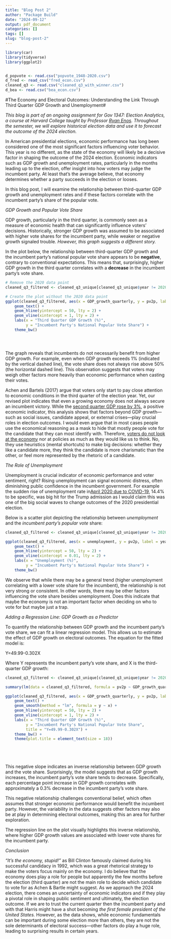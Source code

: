 ```yaml
---
title: "Blog Post 2"
author: "Package Build"
date: "2024-09-12"
output: pdf_document
categories: []
tags: []
slug: "blog-post-2"
---
```

```r

library(car)
library(tidyverse)
library(ggplot2)


d_popvote <- read.csv("popvote_1948-2020.csv")
d_fred <- read_csv("fred_econ.csv")
cleaned_q3 <- read.csv("cleaned_q3_with_winner.csv")
d_bea <- read.csv("bea_econ.csv")
```



#The Economy and Electoral Outcomes: Understanding the Link Through Third Quarter GDP Growth and Unemployment#

_This blog is part of an ongoing assignment for Gov 1347: Election Analytics, a course at Harvard College taught by Professor [Ryan Enos](https://www.ryandenos.com). Throughout the semester, we will explore historical election data and use it to forecast the outcome of the 2024 election._


In American presidential elections, economic performance has long been considered one of the most significant factors influencing voter behavior. This year is no different, as the state of the economy will likely be a decisive factor in shaping the outcome of the 2024 election. Economic indicators such as GDP growth and unemployment rates, particularly in the months leading up to the election, offer insight into how voters may judge the incumbent party. At least that's the average believe, that economy determines whether a party succeeds in the election or looses. 

In this blog post, I will examine the relationship between third-quarter GDP growth and unemployment rates and if these factors correlate with the incumbent party’s share of the popular vote.


*GDP Growth and Popular Vote Share*

GDP growth, particularly in the third quarter, is commonly seen as a measure of economic health that can significantly influence voters' decisions. Historically, stronger GDP growth was assumed to be associated with higher vote shares for the incumbent party, while weaker or negative growth signaled trouble. *However, this graph suggests a different story.*

In the plot below, the relationship between third-quarter GDP growth and the incumbent party's national popular vote share appears to be **negative**, contrary to conventional expectations. This means that, surprisingly, higher GDP growth in the third quarter correlates with a **decrease** in the incumbent party's vote share.



```r


# Remove the 2020 data point
cleaned_q3_filtered <- cleaned_q3_unique[cleaned_q3_unique$year != 2020, ]

# Create the plot without the 2020 data point
ggplot(cleaned_q3_filtered, aes(x = GDP_growth_quarterly, y = pv2p, label = year)) +    
    geom_text() +    
    geom_hline(yintercept = 50, lty = 2) +    
    geom_vline(xintercept = 1, lty = 2) +    
    labs(x = "Third Quarter GDP Growth (%)", 
         y = "Incumbent Party's National Popular Vote Share") +    
    theme_bw()





```

The graph reveals that incumbents do not necessarily benefit from higher GDP growth. For example, even when GDP growth exceeds 1% (indicated by the vertical dashed line), the vote share does not always rise above 50% (the horizontal dashed line). This observation suggests that voters may weigh other factors more heavily than economic performance when casting their votes.

Achen and Bartels (2017) argue that voters only start to pay close attention to economic conditions in the third quarter of the election year. Yet, our revised plot indicates that even a growing economy does not always secure an incumbent victory. While the [second quarter GDP rose by 3%](https://www.bea.gov/news/glance), a positive economic indicator, this analysis shows that factors beyond GDP growth—such as social issues, candidate appeal, or external crises—play crucial roles in election outcomes. I would even argue that in most cases people use the economical reasoning as a mask to hide that mostly people vote for the candidate that they can most identify with. Therefore, [voters do not look at the economy](https://www.britannica.com/topic/election-political-science/Plurality-and-majority-systems) nor at policies as much as they would like us to think. No, they use heuristics (mental shortcuts) to make big decisions: whether they like a candidate more, they think the candidate is more charismatic than the other, or feel more represented by the rhetoric of a candidate.




*The Role of Unemployment*

Unemployment is crucial indicator of economic performance and voter sentiment, right? Rising unemployment can signal economic distress, often diminishing public confidence in the incumbent government. For example the sudden rise of unemployment rate in[April 2020 due to COVID-19](https://www.pewresearch.org/short-reads/2020/06/11/unemployment-rose-higher-in-three-months-of-covid-19-than-it-did-in-two-years-of-the-great-recession/), 14.4% to be specific, was big hit for the Trump admission as I would claim this was one of the big social waves to change outcomes of the 2020 presidential election.

Below is a scatter plot depicting the relationship between *unemployment* and the *incumbent party’s popular vote* share:


```r

cleaned_q3_filtered <- cleaned_q3_unique[cleaned_q3_unique$year != 2020, ]

ggplot(cleaned_q3_filtered, aes(x = unemployment, y = pv2p, label = year)) +    
    geom_text() +    
    geom_hline(yintercept = 50, lty = 2) +    
    geom_vline(xintercept = 0.01, lty = 2) +    
    labs(x = "Unemployment (%)", 
         y = "Incumbent Party's National Popular Vote Share") +    
    theme_bw()


```

We observe that while there may be a general trend (higher unemployment correlating with a lower vote share for the incumbent), the relationship is not very strong or consistent. In other words, there may be other factors influencing the vote share besides unemployment. Does this indicate that maybe the economy is not an important factor when deciding on who to vote for but maybe just a trap.


*Adding a Regression Line: GDP Growth as a Predictor*

To quantify the relationship between GDP growth and the incumbent party's vote share, we can fit a linear regression model. This allows us to estimate the effect of GDP growth on electoral outcomes. The equation for the fitted model is:

Y=49.99-0.302X

Where Y represents the incumbent party's vote share, and X is the third-quarter GDP growth:

```r



cleaned_q3_filtered <- cleaned_q3_unique[cleaned_q3_unique$year != 2020, ]

summary(lm(data = cleaned_q3_filtered, formula = pv2p ~ GDP_growth_quarterly))

ggplot(cleaned_q3_filtered, aes(x = GDP_growth_quarterly, y = pv2p, label = year)) +    
    geom_text() +    
    geom_smooth(method = "lm", formula = y ~ x) +    
    geom_hline(yintercept = 50, lty = 2) +    
    geom_vline(xintercept = 1, lty = 2) +    
    labs(x = "Third Quarter GDP Growth (%)", 
         y = "Incumbent Party's National Popular Vote Share", 
         title = "Y=49.99-0.302X") +    
    theme_bw() +    
    theme(plot.title = element_text(size = 18))






```

This negative slope indicates an inverse relationship between GDP growth and the vote share. Surprisingly, the model suggests that as GDP growth increases, the incumbent party's vote share tends to decrease. Specifically, each percentage point increase in GDP growth correlates with approximately a 0.3% decrease in the incumbent party’s vote share. 

This negative relationship challenges conventional belief, which often assumes that stronger economic performance would benefit the incumbent party. However, the variability in the data suggests other factors may also be at play in determining electoral outcomes, making this an area for further exploration. 

The regression line on the plot visually highlights this inverse relationship, where higher GDP growth values are associated with lower vote shares for the incumbent party.



*Conclusion*

_"It's the economy, stupid!"_ as Bill Clinton famously claimed during his successful candidacy in 1992, which was a great rhetorical strategy to make the voters focus mainly on the economy. I do believe that the economy does play a role for people but apparently the few months before the election (third quarter) are not the main role to decide which candidate to vote for as Achen & Bartle might suggest. As we approach the 2024 election, there comes an uncertainty of economic indicators and if they play a pivotal role in shaping public sentiment and ultimately, the election outcome. If we are to trust the current quarter then the incumbent party and with that Harris might have a shot becoming *the first female president of the United States.* However, as the data shows, while economic fundamentals can be important during some election more than others, they are not the sole determinants of electoral success—other factors do play a huge role, leading to surprising results in certain years.




